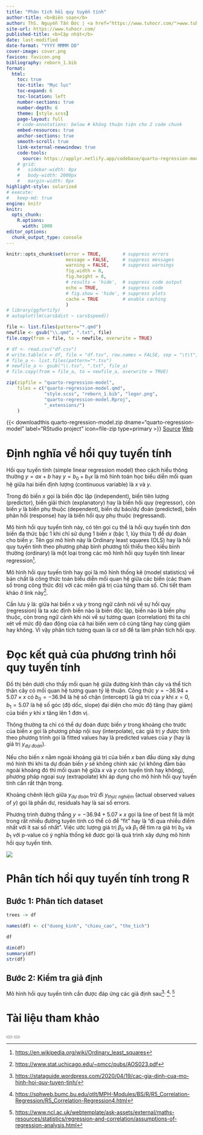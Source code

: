 ```yaml
---
title: "Phân tích hồi quy tuyến tính"
author-title: <b>Biên soạn</b>
author: ThS. Nguyễn Tấn Đức | <a href="https://www.tuhocr.com/">www.tuhocr.com</a>
site-url: https://www.tuhocr.com/
published-title: <b>Cập nhật</b> 
date: last-modified
date-format: "YYYY MMMM DD"
cover-image: cover.png
favicon: favicon.png
bibliography: reborn_1.bib
format:
  html:
    toc: true
    toc-title: "Mục lục"
    toc-expand: 6
    toc-location: left
    number-sections: true
    number-depth: 6
    theme: [style.scss]
    page-layout: full
    # code-annotations: below # không thuận tiện cho 2 code chunk
    embed-resources: true
    anchor-sections: true
    smooth-scroll: true
    link-external-newwindow: true
    code-tools:
      source: https://applyr.netlify.app/codebase/quarto-regression-model/quarto-regression-model.txt
    # grid:
    #   sidebar-width: 0px
    #   body-width: 2000px
    #   margin-width: 0px
highlight-style: solarized
# execute: 
#   keep-md: true
engine: knitr
knitr:
  opts_chunk:
    R.options:
      width: 1000
editor_options: 
  chunk_output_type: console
---
```


```r
knitr::opts_chunk$set(error = TRUE,        # suppress errors
                      message = FALSE,     # suppress messages
                      warning = FALSE,     # suppress warnings
                      fig.width = 8,
                      fig.height = 8,
                      # results = 'hide',  # suppress code output
                      echo = TRUE,         # suppress code
                      # fig.show = 'hide', # suppress plots
                      cache = TRUE         # enable caching
                      )        
# library(ggfortify)
# autoplot(lm(cars$dist ~ cars$speed))

file <- list.files(pattern="*.qmd")
newfile <- gsub("\\.qmd", ".txt", file)
file.copy(from = file, to = newfile, overwrite = TRUE)

# df <- read.csv("df.csv")
# write.table(x = df, file = "df.tsv", row.names = FALSE, sep = "\t\t", quote = FALSE)
# file_a <- list.files(pattern="*.tsv")
# newfile_a <- gsub("\\.tsv", ".txt", file_a)
# file.copy(from = file_a, to = newfile_a, overwrite = TRUE)

zip(zipfile = "quarto-regression-model", 
    files = c("quarto-regression-model.qmd", 
              "style.scss", "reborn_1.bib", "logor.png",
              "quarto-regression-model.Rproj", 
              "_extensions/")
    )
```

<!-- https://github.com/shafayetShafee/downloadthis -->

<!-- https://icons.getbootstrap.com/?q=file -->

<!-- <a href="https://www.tuhocr.com/register" target="_blank" class="btn btn-success" role="button"> <i class="bi bi-person-lines-fill"></i> Register</a>  -->

{{< downloadthis quarto-regression-model.zip dname="quarto-regression-model" label="RStudio project" icon=file-zip type=primary >}} <a href="https://applyr.netlify.app/codebase/quarto-regression-model/quarto-regression-model.txt" target="_blank" class="btn btn-danger" role="button"> <i class="bi bi-file-code"></i> Source</a> <a href="https://applyr.netlify.app/codebase/quarto-regression-model/quarto-regression-model.html" target="_blank" class="btn btn-success" role="button"> <i class="bi bi-filetype-html"></i> Web</a>  

<!-- [**Để phóng lớn hình ảnh *Open image in new tab*.**]{style="color:#006600"} -->

# Định nghĩa về hồi quy tuyến tính

Hồi quy tuyến tính (simple linear regression model) theo cách hiểu thông thường $y = ax + b$ hay $y = b_0 + b_1x$ là mô hình toán học biểu diễn mối quan hệ giữa hai biến định lượng (continuous variable) là $x$ và $y$. 

Trong đó biến $x$ gọi là biến độc lập (independent), biến tiên lượng (predictor), biến giải thích (explanatory) hay là biến hồi quy (regressor), còn biến $y$ là biến phụ thuộc (dependent), biến dự báo/dự đoán (predicted), biến phản hồi (response) hay là biến hồi quy phụ thuộc (regressand).

Mô hình hồi quy tuyến tính này, có tên gọi cụ thể là hồi quy tuyến tính đơn biến đa thức bậc 1 khi chỉ sử dụng 1 biến $x$ (bậc 1, lũy thừa 1) để dự đoán cho biến $y$. Tên gọi mô hình này là Ordinary least squares (OLS) hay là hồi quy tuyến tính theo phương pháp bình phương tối thiểu theo kiểu bình thường (ordinary) là một loại trong các mô hình hồi quy tuyến tính linear regression[^1]. 

Mô hình hồi quy tuyến tính hay gọi là mô hình thống kê (model statistics) về bản chất là công thức toán biểu diễn mối quan hệ giữa các biến (các tham số trong công thức đó) với các miền giá trị của từng tham số. Chi tiết tham khảo ở link này[^2].

Cần lưu ý là: giữa hai biến $x$ và $y$ trong ngữ cảnh nói về sự hồi quy (regression) là ta xác định biến nào là biến độc lập, biến nào là biến phụ thuộc, còn trong ngữ cảnh khi nói về sự tương quan (correlation) thì ta chỉ xét về mức độ dao động của cả hai biến xem có cùng tăng hay cùng giảm hay không. Vì vậy phân tích tương quan là cơ sở để ta làm phân tích hồi quy.

# Đọc kết quả của phương trình hồi quy tuyến tính

Đồ thị bên dưới cho thấy mối quan hệ giữa đường kính thân cây và thể tích thân cây có mối quan hệ tương quan tỷ lệ thuận. Công thức $y = -36.94 + 5.07 \times x$ có $b_0 = -36.94$ là hệ số chặn (intercept) là giá trị của $y$ khi $x = 0$, $b_1 = 5.07$ là hệ số góc (độ dốc, slope) đại diện cho mức độ tăng (hay giảm) của biến $y$ khi $x$ tăng lên 1 đơn vị.

Thông thường ta chỉ có thể dự đoán được biến $y$ trong khoảng cho trước của biến $x$ gọi là phương pháp nội suy (interpolate), các giá trị $y$ được tính theo phương trình gọi là fitted values hay là predicted values của $y$ (hay là giá trị $y_{dự~đoán}$). 

Nếu cho biến $x$ nằm ngoài khoảng giá trị của biến $x$ ban đầu dùng xây dựng mô hình thì khi ta dự đoán biến $y$ sẽ không chính xác (vì không đảm bảo ngoài khoảng đó thì mối quan hệ giữa $x$ và $y$ còn tuyến tính hay không), phương pháp ngoại suy (extrapolate) khi áp dụng cho mô hình hồi quy tuyến tính cần rất thận trọng.

Khoảng chênh lệch giữa $y_{dự~đoán}$ trừ đi $y_{thực~nghiệm}$ (actual observed values of $y$) gọi là phần dư, residuals hay là sai số errors.

Phương trình đường thẳng $y = -36.94 + 5.07 \times x$ gọi là line of best fit là một trong rất nhiều đường tuyến tính có thể có để "fit" hay là "đi qua nhiều điểm nhất với ít sai số nhất". Việc ước lượng giá trị $\beta_0$ và $\beta_1$ để tìm ra giá trị $b_0$ và $b_1$ với p-value có ý nghĩa thống kê được gọi là quá trình xây dựng mô hình hồi quy tuyến tính.

[![](https://tuhocr.netlify.app/excellent.png)](https://tuhocr.netlify.app/excellent.png)

# Phân tích hồi quy tuyến tính trong R

## Bước 1: Phân tích dataset

```r
trees -> df

names(df) <- c("duong_kinh", "chieu_cao", "the_tich")

df

dim(df)
summary(df)
str(df)
```

## Bước 2: Kiểm tra giả định

Mô hình hồi quy tuyến tính cần được đáp ứng các giả định sau[^3]^,&nbsp;^[^4]^,&nbsp;^[^5]

# Tài liệu tham khảo

[^1]: <https://en.wikipedia.org/wiki/Ordinary_least_squares>

[^2]: <https://www.stat.uchicago.edu/~pmcc/pubs/AOS023.pdf>

[^3]: <https://stataguide.wordpress.com/2020/04/19/cac-gia-dinh-cua-mo-hinh-hoi-quy-tuyen-tinh/>

[^4]: <https://sphweb.bumc.bu.edu/otlt/MPH-Modules/BS/R/R5_Correlation-Regression/R5_Correlation-Regression4.html>

[^5]: <https://www.ncl.ac.uk/webtemplate/ask-assets/external/maths-resources/statistics/regression-and-correlation/assumptions-of-regression-analysis.html>

<!-- top -->

<button id="scrollBtnTop">
      <span><i class="bi bi-arrow-up"></i></span>
</button>

<script>  
;(()=>{
   var lastPos = 0, scrollToPos = document.body.scrollHeight;

   scrollBtnTop.addEventListener("click", () => scrollTo(scrollToPos, 0));
 
})();  
</script>

<!-- bottom -->

<button id="scrollBtn">
      <span><i class="bi bi-arrow-down"></i></span>
</button>

<script>  
;(()=>{
   var lastPos = 0, scrollToPos = document.body.scrollHeight;

   scrollBtn.addEventListener("click", () => scrollTo(0, scrollToPos));

})();  
</script>





